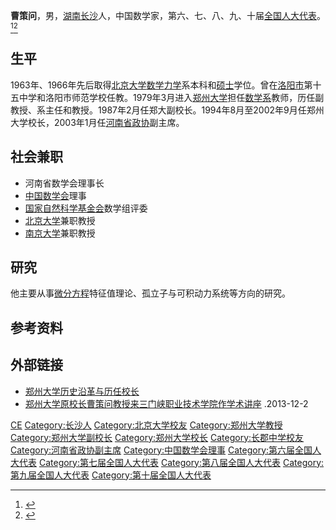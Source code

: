 '''曹策问'''{{BD|1940年|2月}}，男，[[湖南|湖南]][[长沙|长沙]]人，中国数学家，第六、七、八、九、十届[[全国人大代表|全国人大代表]]。<ref >{{cite web |url=http://www.dxs518.cn/html/201311/2655583.html |language= |title=原郑大校长曹策问教授莅临河南理工做学术报告 |publisher=河南理工大学 |date=2013-11-25 |accessdate= |archive-url=https://web.archive.org/web/20161009111943/http://www.dxs518.cn/html/201311/2655583.html |archive-date=2016-10-09 |dead-url=yes }}</ref><ref >{{cite web |url=http://www.ayit.edu.cn/info/1011/2269.htm |language= |title=郑州大学博士生导师曹策问教授来我校讲学 |publisher=安阳工学院 |date=2013-09-12 |accessdate= |archive-url=https://web.archive.org/web/20161009111734/http://www.ayit.edu.cn/info/1011/2269.htm |archive-date=2016-10-09 |dead-url=yes }}</ref>

== 生平 ==
1963年、1966年先后取得[[北京大学|北京大学]][[数学|数学]][[力学|力学]]系本科和[[硕士|硕士]]学位。曾在[[洛阳市|洛阳市]]第十五中学和洛阳市师范学校任教。1979年3月进入[[郑州大学|郑州大学]]担任[[数学系|数学系]]教师，历任副教授、系主任和教授。1987年2月任郑大副校长。1994年8月至2002年9月任郑州大学校长，2003年1月任[[河南省政协|河南省政协]]副主席。

== 社会兼职 ==
* 河南省数学会理事长
* [[中国数学会|中国数学会]]理事
* [[国家自然科学基金会|国家自然科学基金会]]数学组评委
* [[北京大学|北京大学]]兼职教授
* [[南京大学|南京大学]]兼职教授

== 研究 ==
他主要从事[[微分方程|微分方程]]特征值理论、孤立子与可积动力系统等方向的研究。

== 参考资料 ==
{{reflist}}

== 外部链接 ==
* [http://www.waaku.com/infoview9310863.html 郑州大学历史沿革与历任校长] {{Wayback|url=http://www.waaku.com/infoview9310863.html |date=20170305033340 }}
* [http://www.gx211.com/news/2013122/n3072167472.html 郑州大学原校长曹策问教授来三门峡职业技术学院作学术讲座] {{Wayback|url=http://www.gx211.com/news/2013122/n3072167472.html |date=20140409133934 }}.2013-12-2

{{中国数学会第六届理事会}}

{{Authority control}}
{{DEFAULTSORT:Cao曹}}
[[Category:曹姓|CE]]
[[Category:长沙人|Category:长沙人]]
[[Category:北京大学校友|Category:北京大学校友]]
[[Category:郑州大学教授|Category:郑州大学教授]]
[[Category:郑州大学副校长|Category:郑州大学副校长]]
[[Category:郑州大学校长|Category:郑州大学校长]]
[[Category:长郡中学校友|Category:长郡中学校友]]
[[Category:河南省政协副主席|Category:河南省政协副主席]]
[[Category:中国数学会理事|Category:中国数学会理事]]
[[Category:第六届全国人大代表|Category:第六届全国人大代表]]
[[Category:第七届全国人大代表|Category:第七届全国人大代表]]
[[Category:第八届全国人大代表|Category:第八届全国人大代表]]
[[Category:第九届全国人大代表|Category:第九届全国人大代表]]
[[Category:第十届全国人大代表|Category:第十届全国人大代表]]